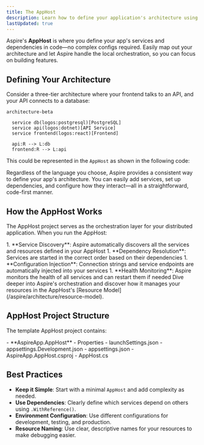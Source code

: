 ```yaml
---
title: The AppHost
description: Learn how to define your application's architecture using Aspire's AppHost.
lastUpdated: true
---
```



Aspire's **AppHost** is where you define your app's services and dependencies in code—no complex configs required. Easily map out your architecture and let Aspire handle the local orchestration, so you can focus on building features.

## Defining Your Architecture

Consider a three-tier architecture where your frontend talks to an API, and your API connects to a database:

```mermaid
architecture-beta

  service db(logos:postgresql)[PostgreSQL]
  service api(logos:dotnet)[API Service]
  service frontend(logos:react)[Frontend]

  api:R --> L:db
  frontend:R --> L:api
```

This could be represented in the `AppHost` as shown in the following code:

<SimpleAppHostCode />

Regardless of the language you choose, Aspire provides a consistent way to define your app's architecture. You can easily add services, set up dependencies, and configure how they interact—all in a straightforward, code-first manner.

## How the AppHost Works

The AppHost project serves as the orchestration layer for your distributed application. When you run the AppHost:

<Steps>
1. **Service Discovery**: Aspire automatically discovers all the services and resources defined in your AppHost
1. **Dependency Resolution**: Services are started in the correct order based on their dependencies
1. **Configuration Injection**: Connection strings and service endpoints are automatically injected into your services
1. **Health Monitoring**: Aspire monitors the health of all services and can restart them if needed
</Steps>

<LearnMore>
  Dive deeper into Aspire's orchestration and discover how it manages your resources in the AppHost's [Resource Model](/aspire/architecture/resource-model).
</LearnMore>

## AppHost Project Structure

The template AppHost project contains:

<FileTree>
- **AspireApp.AppHost**
    - Properties
      - launchSettings.json
    - appsettings.Development.json
    - appsettings.json
    - AspireApp.AppHost.csproj
    - AppHost.cs
</FileTree>

## Best Practices

- **Keep it Simple**: Start with a minimal `AppHost` and add complexity as needed.
- **Use Dependencies**: Clearly define which services depend on others using `.WithReference()`.
- **Environment Configuration**: Use different configurations for development, testing, and production.
- **Resource Naming**: Use clear, descriptive names for your resources to make debugging easier.
